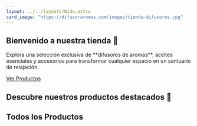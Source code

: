 ```yaml
---
layout: ../../layouts/Wide.astro
card_image: "https://difusoraromas.com/images/tienda-difusores.jpg"
---
```


<section class="bg-gradient-to-r from-purple-500 via-pink-500 to-red-500 text-white py-24">
  <div class="max-w-screen-xl mx-auto px-6 lg:px-12 text-center">
    <h1 class="text-5xl font-extrabold mb-6">Bienvenido a nuestra tienda 🛒</h1>
    <p class="text-lg max-w-2xl mx-auto mb-10">
      Explora una selección exclusiva de **difusores de aromas**, aceites
      esenciales y accesorios para transformar cualquier espacio en un santuario
      de relajación.
    </p>
    <a
      href="#productos"
      class="inline-block bg-white text-purple-600 font-bold rounded-full px-8 py-4 hover:bg-gray-100 transition-all"
    >
      Ver Productos
    </a>
  </div>
</section>

<section id="productos" class="py-20 bg-gray-100 dark:bg-gray-900">
  <div class="max-w-screen-xl mx-auto px-6 lg:px-12">
    <h2 class="text-4xl font-bold text-gray-800 dark:text-gray-100 mb-10 text-center">
      Descubre nuestros productos destacados 🌟
    </h2>
  </div>
</section>

<section class="py-24 bg-white">
  <div class="max-w-screen-xl mx-auto px-6 lg:px-12">
    <h2 class="text-4xl font-bold text-gray-800 mb-10 text-center">
      Todos los Productos
    </h2>
  </div>
</section>
